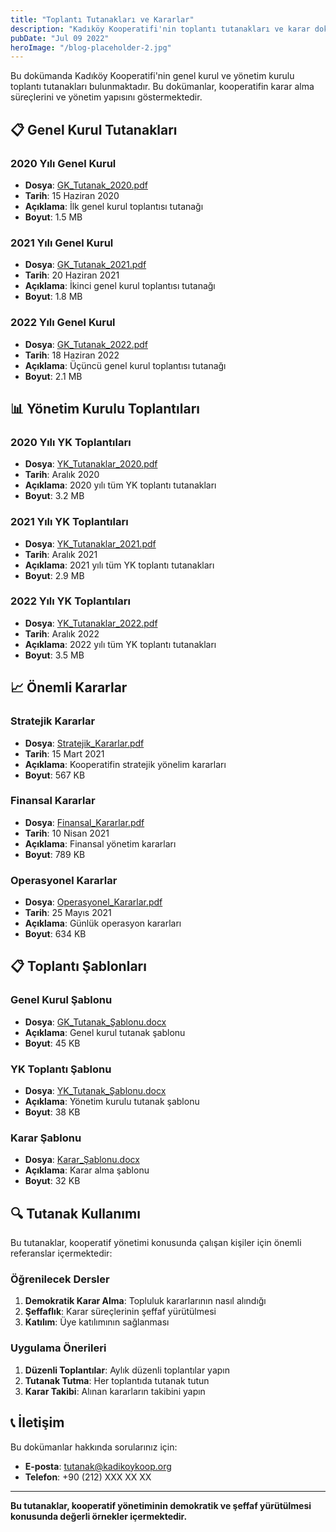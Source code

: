 ```yaml
---
title: "Toplantı Tutanakları ve Kararlar"
description: "Kadıköy Kooperatifi'nin toplantı tutanakları ve karar dokümanları"
pubDate: "Jul 09 2022"
heroImage: "/blog-placeholder-2.jpg"
---
```


Bu dokümanda Kadıköy Kooperatifi'nin genel kurul ve yönetim kurulu toplantı tutanakları bulunmaktadır. Bu dokümanlar, kooperatifin karar alma süreçlerini ve yönetim yapısını göstermektedir.

## 📋 Genel Kurul Tutanakları

### 2020 Yılı Genel Kurul
- **Dosya**: [GK_Tutanak_2020.pdf](https://drive.google.com/file/d/your-file-id/view)
- **Tarih**: 15 Haziran 2020
- **Açıklama**: İlk genel kurul toplantısı tutanağı
- **Boyut**: 1.5 MB

### 2021 Yılı Genel Kurul
- **Dosya**: [GK_Tutanak_2021.pdf](https://drive.google.com/file/d/your-file-id/view)
- **Tarih**: 20 Haziran 2021
- **Açıklama**: İkinci genel kurul toplantısı tutanağı
- **Boyut**: 1.8 MB

### 2022 Yılı Genel Kurul
- **Dosya**: [GK_Tutanak_2022.pdf](https://drive.google.com/file/d/your-file-id/view)
- **Tarih**: 18 Haziran 2022
- **Açıklama**: Üçüncü genel kurul toplantısı tutanağı
- **Boyut**: 2.1 MB

## 📊 Yönetim Kurulu Toplantıları

### 2020 Yılı YK Toplantıları
- **Dosya**: [YK_Tutanaklar_2020.pdf](https://drive.google.com/file/d/your-file-id/view)
- **Tarih**: Aralık 2020
- **Açıklama**: 2020 yılı tüm YK toplantı tutanakları
- **Boyut**: 3.2 MB

### 2021 Yılı YK Toplantıları
- **Dosya**: [YK_Tutanaklar_2021.pdf](https://drive.google.com/file/d/your-file-id/view)
- **Tarih**: Aralık 2021
- **Açıklama**: 2021 yılı tüm YK toplantı tutanakları
- **Boyut**: 2.9 MB

### 2022 Yılı YK Toplantıları
- **Dosya**: [YK_Tutanaklar_2022.pdf](https://drive.google.com/file/d/your-file-id/view)
- **Tarih**: Aralık 2022
- **Açıklama**: 2022 yılı tüm YK toplantı tutanakları
- **Boyut**: 3.5 MB

## 📈 Önemli Kararlar

### Stratejik Kararlar
- **Dosya**: [Stratejik_Kararlar.pdf](https://drive.google.com/file/d/your-file-id/view)
- **Tarih**: 15 Mart 2021
- **Açıklama**: Kooperatifin stratejik yönelim kararları
- **Boyut**: 567 KB

### Finansal Kararlar
- **Dosya**: [Finansal_Kararlar.pdf](https://drive.google.com/file/d/your-file-id/view)
- **Tarih**: 10 Nisan 2021
- **Açıklama**: Finansal yönetim kararları
- **Boyut**: 789 KB

### Operasyonel Kararlar
- **Dosya**: [Operasyonel_Kararlar.pdf](https://drive.google.com/file/d/your-file-id/view)
- **Tarih**: 25 Mayıs 2021
- **Açıklama**: Günlük operasyon kararları
- **Boyut**: 634 KB

## 📋 Toplantı Şablonları

### Genel Kurul Şablonu
- **Dosya**: [GK_Tutanak_Şablonu.docx](https://drive.google.com/file/d/your-file-id/view)
- **Açıklama**: Genel kurul tutanak şablonu
- **Boyut**: 45 KB

### YK Toplantı Şablonu
- **Dosya**: [YK_Tutanak_Şablonu.docx](https://drive.google.com/file/d/your-file-id/view)
- **Açıklama**: Yönetim kurulu tutanak şablonu
- **Boyut**: 38 KB

### Karar Şablonu
- **Dosya**: [Karar_Şablonu.docx](https://drive.google.com/file/d/your-file-id/view)
- **Açıklama**: Karar alma şablonu
- **Boyut**: 32 KB

## 🔍 Tutanak Kullanımı

Bu tutanaklar, kooperatif yönetimi konusunda çalışan kişiler için önemli referanslar içermektedir:

### Öğrenilecek Dersler
1. **Demokratik Karar Alma**: Topluluk kararlarının nasıl alındığı
2. **Şeffaflık**: Karar süreçlerinin şeffaf yürütülmesi
3. **Katılım**: Üye katılımının sağlanması

### Uygulama Önerileri
1. **Düzenli Toplantılar**: Aylık düzenli toplantılar yapın
2. **Tutanak Tutma**: Her toplantıda tutanak tutun
3. **Karar Takibi**: Alınan kararların takibini yapın

## 📞 İletişim

Bu dokümanlar hakkında sorularınız için:
- **E-posta**: tutanak@kadikoykoop.org
- **Telefon**: +90 (212) XXX XX XX

---

**Bu tutanaklar, kooperatif yönetiminin demokratik ve şeffaf yürütülmesi konusunda değerli örnekler içermektedir.**
